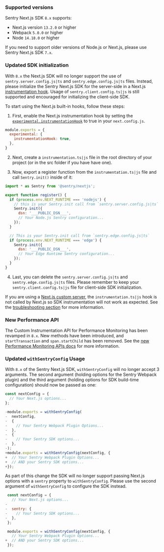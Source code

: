 ### Supported versions

Sentry Next.js SDK `8.x` supports:

- Next.js version `13.2.0` or higher
- Webpack `5.0.0` or higher
- Node `14.18.0` or higher

If you need to support older versions of Node.js or Next.js, please use Sentry Next.js SDK `7.x`.

<Include name="migration/javascript-v8/compatible-browsers" />

### Updated SDK initialization

With `8.x` the Next.js SDK will no longer support the use of `sentry.server.config.js|ts` and `sentry.edge.config.js|ts` files. Instead, please initialize the Sentry Next.js SDK for the server-side in a Next.js [instrumentation hook](https://nextjs.org/docs/app/api-reference/file-conventions/instrumentation). Usage of `sentry.client.config.ts|js` is still supported and encouraged for initializing the client-side SDK.

To start using the Next.js built-in hooks, follow these steps:

1. First, enable the Next.js instrumentation hook by setting the [`experimental.instrumentationHook`](https://nextjs.org/docs/app/api-reference/next-config-js/instrumentationHook) to true in your `next.config.js`.

```JavaScript {next.config.js} {2-4}
module.exports = {
  experimental: {
    instrumentationHook: true,
  },
}
```

2. Next, create a `instrumentation.ts|js` file in the root directory of your project (or in the src folder if you have have one).

3. Now, export a register function from the `instrumentation.ts|js` file and call `Sentry.init()` inside of it:

```JavaScript {instrumentation.js}
import * as Sentry from '@sentry/nextjs';

export function register() {
  if (process.env.NEXT_RUNTIME === 'nodejs') {
    // this is your Sentry.init call from `sentry.server.config.js|ts`
    Sentry.init({
      dsn: '___PUBLIC_DSN___',
      // Your Node.js Sentry configuration...
    });
  }

  // This is your Sentry.init call from `sentry.edge.config.js|ts`
  if (process.env.NEXT_RUNTIME === 'edge') {
    Sentry.init({
      dsn: '___PUBLIC_DSN___',
      // Your Edge Runtime Sentry configuration...
    });
  }
}
```

4. Last, you can delete the `sentry.server.config.js|ts` and `sentry.edge.config.js|ts` files. Please remember to keep your `sentry.client.config.ts|js` file for client-side SDK initialization.

<Alert level="warning">

If you are using a [Next.js custom server](https://nextjs.org/docs/pages/building-your-application/configuring/custom-server), the `instrumentation.ts|js` hook is not called by Next.js so SDK instrumentation will not work as expected. See the [troubleshooting section](#nextjs-custom-server) for more information.

</Alert>

### New Performance API

The Custom Instrumentation API for Performance Monitoring has been revamped in `8.x`. New methods have been introduced, and `startTransaction` and `span.startChild` has been removed. See the [new Performance Monitoring APIs docs](./v8-new-performance-api/) for more information.

### Updated `withSentryConfig` Usage

With `8.x` of the Sentry Next.js SDK, `withSentryConfig` will no longer accept 3 arguments. The second argument (holding options for the Sentry Webpack plugin) and the third argument (holding options for SDK build-time configuration) should now be passed as one:

```JavaScript {next.config.js} diff
const nextConfig = {
  // Your Next.js options...
};

-module.exports = withSentryConfig(
-  nextConfig,
-  {
-    // Your Sentry Webpack Plugin Options...
-  },
-  {
-    // Your Sentry SDK options...
-  },
-);
+module.exports = withSentryConfig(nextConfig, {
+  // Your Sentry Webpack Plugin Options...
+  // AND your Sentry SDK options...
+});
```

As part of this change the SDK will no longer support passing Next.js options with a `sentry` property to `withSentryConfig`. Please use the second argument of `withSentryConfig` to configure the SDK instead.

```JavaScript {next.config.js} diff
 const nextConfig = {
   // Your Next.js options...
-
-  sentry: {
-    // Your Sentry SDK options...
-  },
 };

 module.exports = withSentryConfig(nextConfig, {
   // Your Sentry Webpack Plugin Options...
+  // AND your Sentry SDK options...
 });
```

